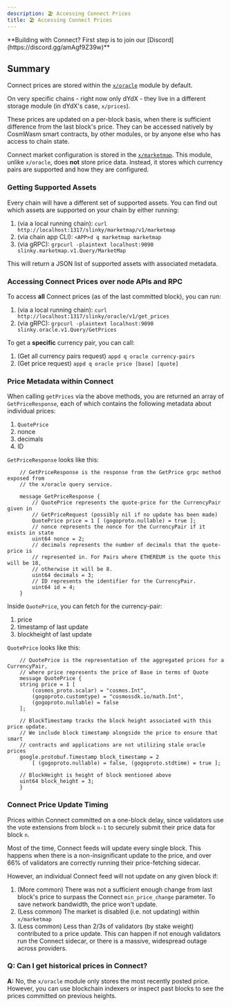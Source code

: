 ```yaml
---
description: 🏖️ Accessing Connect Prices
title: 🏖️ Accessing Connect Prices
---
```


<Note>
    **Building with Connect? First step is to join our [Discord](https://discord.gg/amAgf9Z39w)**
</Note>

## Summary

Connect prices are stored within the [`x/oracle`](https://github.com/skip-mev/slinky/tree/main/x/oracle) module by default.

On very specific chains - right now only dYdX - they live in a different storage module (in dYdX's case, `x/prices`).

These prices are updated on a per-block basis, when there is sufficient difference from the last block's price. They can be accessed natively by CosmWasm smart contracts, by other modules, or by anyone else who has access to chain state.

Connect market configuration is stored in the [`x/marketmap`](https://github.com/skip-mev/slinky/tree/main/x/marketmap). This module, unlike `x/oracle`, does **not** store price data. Instead, it stores which currency pairs are supported and how they are configured.

### Getting Supported Assets

Every chain will have a different set of supported assets. You can find out which assets are supported on your chain by either running:

1. (via a local running chain): `curl http://localhost:1317/slinky/marketmap/v1/marketmap`
2. (via chain app CLI): `<APP>d q marketmap marketmap`
3. (via gRPC): `grpcurl -plaintext localhost:9090 slinky.marketmap.v1.Query/MarketMap`

This will return a JSON list of supported assets with associated metadata.

### Accessing Connect Prices over node APIs and RPC

To access **all** Connect prices (as of the last committed block), you can run:

1. (via a local running chain): `curl http://localhost:1317/slinky/oracle/v1/get_prices`
2. (via gRPC): `grpcurl -plaintext localhost:9090 slinky.oracle.v1.Query/GetPrices`

To get a **specific** currency pair, you can call:

1. (Get all currency pairs request) `appd q oracle currency-pairs`
2. (Get price request) `appd q oracle price [base] [quote]`

### Price Metadata within Connect

When calling `getPrices` via the above methods, you are returned an array of `GetPriceResponse`, each of which contains the following metadata about individual prices:

1. `QuotePrice`
2. nonce
3. decimals
4. ID

`GetPriceResponse` looks like this:

```
    // GetPriceResponse is the response from the GetPrice grpc method exposed from
    // the x/oracle query service.

    message GetPriceResponse {
        // QuotePrice represents the quote-price for the CurrencyPair given in
        // GetPriceRequest (possibly nil if no update has been made)
        QuotePrice price = 1 [ (gogoproto.nullable) = true ];
        // nonce represents the nonce for the CurrencyPair if it exists in state
        uint64 nonce = 2;
        // decimals represents the number of decimals that the quote-price is
        // represented in. For Pairs where ETHEREUM is the quote this will be 18,
        // otherwise it will be 8.
        uint64 decimals = 3;
        // ID represents the identifier for the CurrencyPair.
        uint64 id = 4;
    }
```

Inside `QuotePrice`, you can fetch for the currency-pair:

1. price
2. timestamp of last update
3. blockheight of last update

`QuotePrice` looks like this:

```
    // QuotePrice is the representation of the aggregated prices for a CurrencyPair,
    // where price represents the price of Base in terms of Quote
    message QuotePrice {
    string price = 1 [
        (cosmos_proto.scalar) = "cosmos.Int",
        (gogoproto.customtype) = "cosmossdk.io/math.Int",
        (gogoproto.nullable) = false
    ];

    // BlockTimestamp tracks the block height associated with this price update.
    // We include block timestamp alongside the price to ensure that smart
    // contracts and applications are not utilizing stale oracle prices
    google.protobuf.Timestamp block_timestamp = 2
        [ (gogoproto.nullable) = false, (gogoproto.stdtime) = true ];

    // BlockHeight is height of block mentioned above
    uint64 block_height = 3;
    }
```

### Connect Price Update Timing

Prices within Connect committed on a one-block delay, since validators use the vote extensions from block `n-1` to securely submit their price data for block `n`.

Most of the time, Connect feeds will update every single block. This happens when there is a non-insignificant update to the price, and over 66% of validators are correctly running their price-fetching sidecar.

However, an individual Connect feed will not update on any given block if:

1. (More common) There was not a sufficient enough change from last block's price to surpass the Connect `min_price_change` parameter. To save network bandwidth, the price won't update.
2. (Less common) The market is disabled (i.e. not updating) within `x/marketmap`
3. (Less common) Less than 2/3s of validators (by stake weight) contributed to a price update. This can happen if not enough validators run the Connect sidecar, or there is a massive, widespread outage across providers.

### Q: Can I get historical prices in Connect?

**A:** No, the `x/oracle` module only stores the most recently posted price. However, you can use blockchain indexers or inspect past blocks to see the prices committed on previous heights.
